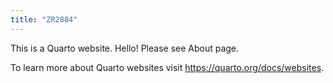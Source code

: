 ```yaml
---
title: "ZR2884"
---
```


This is a Quarto website.
Hello! Please see About page.

To learn more about Quarto websites visit <https://quarto.org/docs/websites>.
